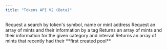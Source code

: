 ```yaml
---
title: "Tokens API V2 (Beta)"
---
```


<CardGroup>
  <Card title="Search" href="/api-reference/tokens/v2/search" icon="file-lines" horizontal>
    Request a search by token's symbol, name or mint address
  </Card>
  <Card title="Tag" href="/api-reference/tokens/v2/tag" icon="file-lines" horizontal>
    Request an array of mints and their information by a tag
  </Card>
  <Card title="Category" href="/api-reference/tokens/v2/category" icon="file-lines" horizontal>
    Returns an array of mints and their information for the given category and interval
  </Card>
  <Card title="Recent" href="/api-reference/tokens/v2/recent" icon="file-lines" horizontal>
    Returns an array of mints that recently had their **first created pool**
  </Card>
</CardGroup>
